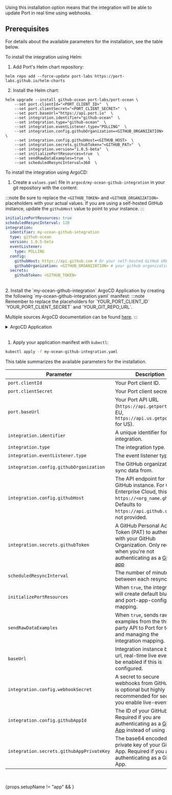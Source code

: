 
<Tabs groupId="installation-methods" queryString="installation-methods">

<TabItem value="real-time-self-hosted" label="Kubernetes">

Using this installation option means that the integration will be able to update Port in real time using webhooks.

<h2>Prerequisites</h2>

<Prerequisites />

For details about the available parameters for the installation, see the table below.

<Tabs groupId="deploy" queryString="deploy">
<TabItem value="helm" label="Helm" default>
To install the integration using Helm:

1. Add Port's Helm chart repository:
```showLineNumbers
helm repo add --force-update port-labs https://port-labs.github.io/helm-charts
```
2. Install the Helm chart:
```showLineNumbers
helm upgrade --install github-ocean port-labs/port-ocean \
	--set port.clientId="<PORT_CLIENT_ID>"  \
	--set port.clientSecret="<PORT_CLIENT_SECRET>"  \
	--set port.baseUrl="https://api.port.io"  \
	--set integration.identifier="github-ocean"  \
	--set integration.type="github-ocean"  \
	--set integration.eventListener.type="POLLING"  \
	--set integration.config.githubOrganization=<GITHUB_ORGANIZATION>  \
	--set integration.config.githubHost=<GITHUB_HOST>  \
	--set integration.secrets.githubToken="<GITHUB_PAT>"  \
	--set integration.version="1.0.5-beta"  \
	--set initializePortResources=true  \
	--set sendRawDataExamples=true  \
	--set scheduledResyncInterval=360  \
```

<PortApiRegionTip/>

</TabItem>

<TabItem value="argocd" label="ArgoCD" default>
To install the integration using ArgoCD:

1. Create a `values.yaml` file in `argocd/my-ocean-github-integration` in your git repository with the content:

:::note
Be sure to replace the `<GITHUB_TOKEN>` and `<GITHUB_ORGANIZATION>` placeholders with your actual values. If you are using a self-hosted GitHub instance, update the `githubHost` value to point to your instance.
:::

```yaml showLineNumbers
initializePortResources: true
scheduledResyncInterval: 120
integration:
  identifier: my-ocean-github-integration
  type: github-ocean
  version: 1.0.5-beta
  eventListener:
    type: POLLING
  config:
    githubHost: https://api.github.com # Or your self-hosted GitHub URL
    githubOrganization: <GITHUB_ORGANIZATION> # your github organization, e.g port-labs
  secrets:
    githubToken: <GITHUB_TOKEN>
```

<br/>
2. Install the `my-ocean-github-integration` ArgoCD Application by creating the following `my-ocean-github-integration.yaml` manifest:
:::note
Remember to replace the placeholders for `YOUR_PORT_CLIENT_ID` `YOUR_PORT_CLIENT_SECRET` and `YOUR_GIT_REPO_URL`.

Multiple sources ArgoCD documentation can be found [here](https://argo-cd.readthedocs.io/en/stable/user-guide/multiple_sources/#helm-value-files-from-external-git-repository).
:::

<details>
  <summary>ArgoCD Application</summary>

```yaml showLineNumbers
apiVersion: argoproj.io/v1alpha1
kind: Application
metadata:
  name: my-ocean-github-integration
  namespace: argocd
spec:
  destination:
    namespace: my-ocean-github-integration
    server: https://kubernetes.default.svc
  project: default
  sources:
  - repoURL: 'https://port-labs.github.io/helm-charts/'
    chart: port-ocean
    targetRevision: 0.8.5
    helm:
      valueFiles:
      - $values/argocd/my-ocean-github-integration/values.yaml
      // highlight-start
      parameters:
        - name: port.clientId
          value: <YOUR_PORT_CLIENT_ID>
        - name: port.clientSecret
          value: <YOUR_PORT_CLIENT_SECRET>
        - name: port.baseUrl
          value: https://api.getport.io
  - repoURL: <YOUR_GIT_REPO_URL>
  // highlight-end
    targetRevision: main
    ref: values
  syncPolicy:
    automated:
      prune: true
      selfHeal: true
    syncOptions:
    - CreateNamespace=true
```

<PortApiRegionTip/>
</details>
<br/>

1. Apply your application manifest with `kubectl`:

```bash
kubectl apply -f my-ocean-github-integration.yaml
```

</TabItem>


</Tabs>

This table summarizes the available parameters for the installation.

| Parameter                               | Description                                                                                                             | Required |
| --------------------------------------- | ----------------------------------------------------------------------------------------------------------------------- | -------- |
| `port.clientId`                         | Your Port client ID.                                                                                                    | ✅       |
| `port.clientSecret`                     | Your Port client secret.                                                                                                | ✅       |
| `port.baseUrl`                          | Your Port API URL (`https://api.getport.io` for EU, `https://api.us.getport.io` for US).                                | ✅       |
| `integration.identifier`                | A unique identifier for your integration.                                                                               | ✅       |
| `integration.type`                      | The integration type.                                                                                                   | ✅       |
| `integration.eventListener.type`        | The event listener type.                                                                                                | ✅       |
| `integration.config.githubOrganization` | The GitHub organization to sync data from.                                                                              | ✅       |
| `integration.config.githubHost`         | The API endpoint for your GitHub instance. For GitHub Enterprise Cloud, this will be `https://<org_name.ghe.com>`. Defaults to `https://api.github.com` if not provided. | ❌  |
| `integration.secrets.githubToken`       | A GitHub Personal Access Token (PAT) to authenticate with your GitHub Organization. Only required when you're not authenticating as a [Github app](./github-app.md)             | ✅      |  
| `scheduledResyncInterval`               | The number of minutes between each resync.                                                                              | ❌       |
| `initializePortResources`               | When `true`, the integration will create default blueprints and port-app-config.yml mapping.                            | ❌       |
| `sendRawDataExamples`                   | When `true`, sends raw data examples from the third-party API to Port for testing and managing the integration mapping. | ❌       |
| `baseUrl`                               | Integration instance base url, real-time live events will be enabled if this is configured.                                          | ❌       |
| `integration.config.webhookSecret`         | A secret to secure webhooks from GitHub. This is optional but highly recommended for security if you enable live-events.                       |   ❌      |
| `integration.config.githubAppId`       | The ID of your GitHub App. Required if you are authenticating as a [GitHub App](./github-app.md) instead of using a PAT. | ❌  |
| `integration.secrets.githubAppPrivateKey`       | The base64 encoded private key of your GitHub App. Required if you are authenticating as a GitHub App. | ❌ |

<br/>

<AdvancedConfig/>

</TabItem>

<TabItem value="docker" label="Docker" default>
    <DockerInstallMethod />
</TabItem>

{props.setupName != "app" && <TabItem value="one-time-ci" label="Scheduled (CI)">
<CiInstallMethod />
</TabItem>}
</Tabs>
